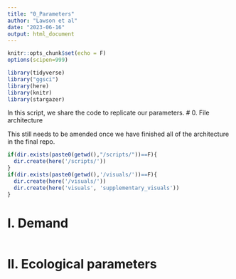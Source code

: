 ```yaml
---
title: "0_Parameters"
author: "Lawson et al"
date: "2023-06-16"
output: html_document
---
```

```r
knitr::opts_chunk$set(echo = F)
options(scipen=999)

library(tidyverse)
library("ggsci")
library(here)
library(knitr)
library(stargazer)
```

In this script, we share the code to replicate our parameters.
# 0. File architecture

This still needs to be amended once we have finished all of the architecture in the final repo. 

```r
if(dir.exists(paste0(getwd(),"/scripts/"))==F){
  dir.create(here('/scripts/'))
}
if(dir.exists(paste0(getwd(),'/visuals/'))==F){
  dir.create(here('/visuals/'))
  dir.create(here('visuals', 'supplementary_visuals'))
}
```


# I. Demand

```r


```


# II. Ecological parameters


